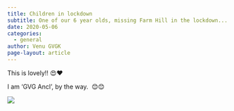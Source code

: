 ```yaml
---
title: Children in lockdown 
subtitle: One of our 6 year olds, missing Farm Hill in the lockdown....
date: 2020-05-06
categories:
  - general
author: Venu GVGK
page-layout: article
---
```


This is lovely!! 😍❤️

I am 'GVG Ancl', by the way.  😊😊

![](R2NpyxF.jpg)


